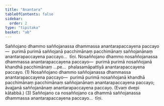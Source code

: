 ```yaml
---
title: "Anantara"
tableOfContents: false
sidebar:
  order: 2
type: "tipitaka"
basket: "ab"
---
```



<DynamicBreadcrumb />

<Division number="20">

<Paragraph number="1369">
Saññojano dhammo saññojanassa dhammassa anantarapaccayena paccayo—  purimā purimā saññojanā pacchimānaṃ pacchimānaṃ saññojanānaṃ anantarapaccayena paccayo…  tīṇi.
</Paragraph>

<Paragraph number="1370">
Nosaññojano dhammo nosaññojanassa dhammassa anantarapaccayena paccayo—  purimā purimā nosaññojanā khandhā pacchimānaṃ …pe…  phalasamāpattiyā anantarapaccayena paccayo. (1)
</Paragraph>

<Paragraph number="1371">
Nosaññojano dhammo saññojanassa dhammassa anantarapaccayena paccayo—  purimā purimā nosaññojanā khandhā pacchimānaṃ pacchimānaṃ saññojanānaṃ anantarapaccayena paccayo; āvajjanā saññojanānaṃ anantarapaccayena paccayo. (Evaṃ dvepi kātabbā.) (3)
</Paragraph>

<Paragraph number="1372">
Saññojano ca nosaññojano ca dhammā saññojanassa dhammassa anantarapaccayena paccayo…  tīṇi.
</Paragraph>
</Division>